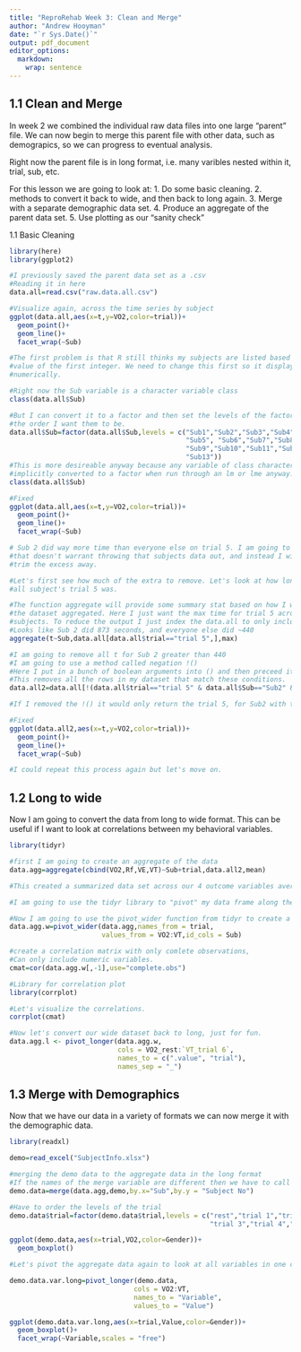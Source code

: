 ---
title: "ReproRehab Week 3: Clean and Merge"
author: "Andrew Hooyman"
date: "`r Sys.Date()`"
output: pdf_document
editor_options: 
  markdown: 
    wrap: sentence
---

## 1.1 Clean and Merge

In week 2 we combined the individual raw data files into one large "parent" file.
We can now begin to merge this parent file with other data, such as demograpics, so we can progress to eventual analysis.

Right now the parent file is in long format, i.e. many varibles nested within it, trial, sub, etc.

For this lesson we are going to look at: 1.
Do some basic cleaning.
2.
methods to convert it back to wide, and then back to long again.
3.
Merge with a separate demographic data set.
4.
Produce an aggregate of the parent data set.
5.
Use plotting as our "sanity check"

1.1 Basic Cleaning

```{r clean}
library(here)
library(ggplot2)

#I previously saved the parent data set as a .csv
#Reading it in here
data.all=read.csv("raw.data.all.csv")

#Visualize again, across the time series by subject
ggplot(data.all,aes(x=t,y=VO2,color=trial))+
  geom_point()+
  geom_line()+
  facet_wrap(~Sub)

#The first problem is that R still thinks my subjects are listed based on the 
#value of the first integer. We need to change this first so it displays
#numerically.

#Right now the Sub variable is a character variable class
class(data.all$Sub)

#But I can convert it to a factor and then set the levels of the factor into
#the order I want them to be.
data.all$Sub=factor(data.all$Sub,levels = c("Sub1","Sub2","Sub3","Sub4",
                                            "Sub5", "Sub6","Sub7","Sub8",
                                            "Sub9","Sub10","Sub11","Sub12",
                                            "Sub13"))
#This is more desireable anyway because any variable of class character is
#implicitly converted to a factor when run through an lm or lme anyway.
class(data.all$Sub)

#Fixed
ggplot(data.all,aes(x=t,y=VO2,color=trial))+
  geom_point()+
  geom_line()+
  facet_wrap(~Sub)

# Sub 2 did way more time than everyone else on trial 5. I am going to assume
#that doesn't warrant throwing that subjects data out, and instead I will just
#trim the excess away.

#Let's first see how much of the extra to remove. Let's look at how long 
#all subject's trial 5 was.

#The function aggregate will provide some summary stat based on how I want
#the dataset aggregated. Here I just want the max time for trial 5 across all
#subjects. To reduce the output I just index the data.all to only include trial 5.
#Looks like Sub 2 did 873 seconds, and everyone else did ~440
aggregate(t~Sub,data.all[data.all$trial=="trial 5",],max)

#I am going to remove all t for Sub 2 greater than 440
#I am going to use a method called negation !()
#Here I put in a bunch of boolean arguments into () and then preceed it with a !
#This removes all the rows in my dataset that match these conditions.
data.all2=data.all[!(data.all$trial=="trial 5" & data.all$Sub=="Sub2" & data.all$t>440),]

#If I removed the !() it would only return the trial 5, for Sub2 with t > 440

#Fixed
ggplot(data.all2,aes(x=t,y=VO2,color=trial))+
  geom_point()+
  geom_line()+
  facet_wrap(~Sub)

#I could repeat this process again but let's move on.

```

## 1.2 Long to wide

Now I am going to convert the data from long to wide format. This can be useful if I want to look at correlations between my behavioral variables.

```{r long to wide}

library(tidyr)

#first I am going to create an aggregate of the data
data.agg=aggregate(cbind(VO2,Rf,VE,VT)~Sub+trial,data.all2,mean)

#This created a summarized data set across our 4 outcome variables average across all time for each subject for each trial

#I am going to use the tidyr library to "pivot" my data frame along the trial variable.

#Now I am going to use the pivot_wider function from tidyr to create a new variable for each trial 
data.agg.w=pivot_wider(data.agg,names_from = trial,
                       values_from = VO2:VT,id_cols = Sub)

#create a correlation matrix with only comlete observations,
#Can only include numeric variables.
cmat=cor(data.agg.w[,-1],use="complete.obs")

#Library for correlation plot
library(corrplot)

#Let's visualize the correlations.
corrplot(cmat)

#Now let's convert our wide dataset back to long, just for fun.
data.agg.l <- pivot_longer(data.agg.w,
                           cols = VO2_rest:`VT_trial 6`, 
                           names_to = c(".value", "trial"), 
                           names_sep = "_")

```

## 1.3 Merge with Demographics

Now that we have our data in a variety of formats we can now merge it with the demographic data.

```{r merge demo}
library(readxl)

demo=read_excel("SubjectInfo.xlsx")

#merging the demo data to the aggregate data in the long format
#If the names of the merge variable are different then we have to call that explicitly
demo.data=merge(data.agg,demo,by.x="Sub",by.y = "Subject No")

#Have to order the levels of the trial
demo.data$trial=factor(demo.data$trial,levels = c("rest","trial 1","trial 2",
                                                  "trial 3","trial 4","trial 5","trial 6"))

ggplot(demo.data,aes(x=trial,VO2,color=Gender))+
  geom_boxplot()

#Let's pivot the aggregate data again to look at all variables in one column

demo.data.var.long=pivot_longer(demo.data,
                               cols = VO2:VT,
                               names_to = "Variable",
                               values_to = "Value")

ggplot(demo.data.var.long,aes(x=trial,Value,color=Gender))+
  geom_boxplot()+
  facet_wrap(~Variable,scales = "free")

```
